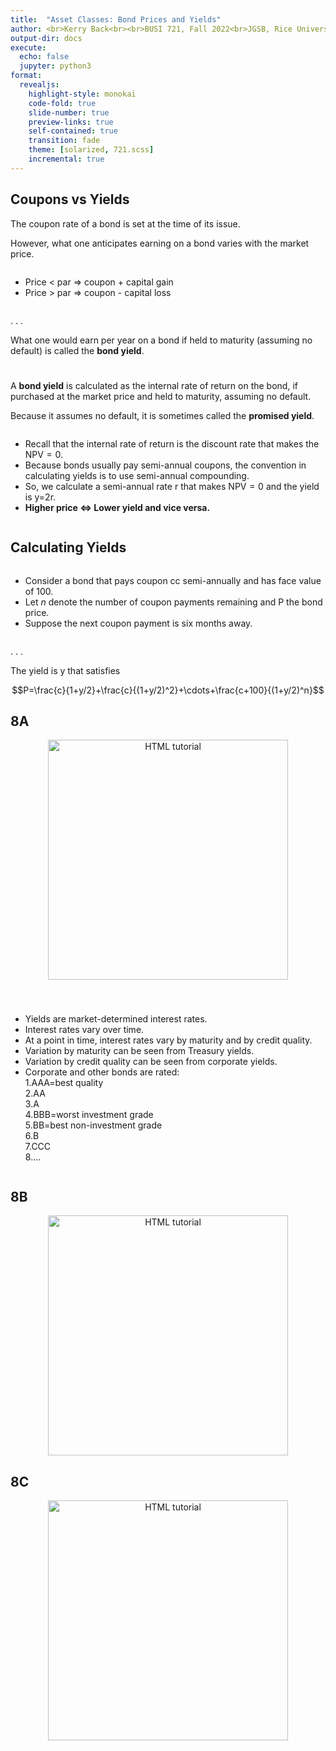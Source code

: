 ```yaml
---
title:  "Asset Classes: Bond Prices and Yields"
author: <br>Kerry Back<br><br>BUSI 721, Fall 2022<br>JGSB, Rice University
output-dir: docs
execute:
  echo: false
  jupyter: python3
format: 
  revealjs:
    highlight-style: monokai
    code-fold: true
    slide-number: true
    preview-links: true
    self-contained: true
    transition: fade
    theme: [solarized, 721.scss]
    incremental: true
---
```


## Coupons vs Yields 

The coupon rate of a bond is set at the time of its issue.

However, what one anticipates earning on a bond varies with the market price.

 
:::: {.columns}
::: {.column width="100%"}
- Price < par $\Rightarrow$ coupon + capital gain
- Price > par $\Rightarrow$ coupon - capital loss
:::

::::

. . .

What one would earn per year on a bond if held to maturity (assuming no default) is called the **bond yield**.

#

A **bond yield** is calculated as the internal rate of return on the bond, if purchased at the market price and held to maturity, assuming no default.

Because it assumes no default, it is sometimes called the **promised yield**.

:::: {.columns}
::: {.column width="100%"}
- Recall that the internal rate of return is the discount rate that makes the $\text{NPV} = 0$.
- Because bonds usually pay semi-annual coupons, the convention in calculating yields is to use semi-annual compounding. 
- So, we calculate a semi-annual rate $\text{r}$ that makes $\text{NPV}=0$ and the yield is y=2r.
- **Higher price $\Leftrightarrow$ Lower yield and vice versa.**
:::
::::

## Calculating Yields 

:::: {.columns}
::: {.column width="100%"}
- Consider a bond that pays coupon cc semi-annually and has face value of 100.
- Let $n$ denote the number of coupon payments remaining and $\text{P}$ the bond price.
- Suppose the next coupon payment is six months away. 
:::
::::

. . .

The yield is $\text{y}$ that satisfies

$$P=\frac{c}{1+y/2}+\frac{c}{(1+y/2)^2}+\cdots+\frac{c+100}{(1+y/2)^n}$$

## 8A

<p align=center> 
<a href="https://bbcx-investments.com/assets/"><img src="images/Rice_Owl.jpg" alt="HTML tutorial" style="width:4in;"></a>
</p>

#

:::: {.columns}
::: {.column width="106%"}
- Yields are market-determined interest rates.
- Interest rates vary over time.
- At a point in time, interest rates vary by maturity and by credit quality.
- Variation by maturity can be seen from Treasury yields.
- Variation by credit quality can be seen from corporate yields.
- Corporate and other bonds are rated:\
1.AAA=best quality\
2.AA\
3.A\
4.BBB=worst investment grade\
5.BB=best non-investment grade\
6.B\
7.CCC\
8.$\ldots$
:::
::::

## 8B

<p align=center> 
<a href="http://bbcx-investments.com/risk/returns"><img src="images/Rice_Owl.jpg" alt="HTML tutorial" style="width:4in;"></a>
</p>

## 8C

<p align=center> 
<a href="http://bbcx-investments.com/risk/returns"><img src="images/Rice_Owl.jpg" alt="HTML tutorial" style="width:4in;"></a>
</p>